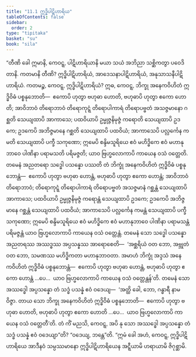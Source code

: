 ```yaml
---
title: "11.1 ဣဒ္ဓိပါဋိဟာရိယ"
tableOfContents: false
sidebar:
  order: 2
type: "tipitaka"
basket: "su"
book: "sila"
---
```



<DynamicBreadcrumb />

<Division number="483" book="sila" e="ch" v="6" p="206">

<Paragraph number="830" book="sila">
“တီဏိ ခေါ ဣမာနိ, ကေဝဋ္ဋ, ပါဋိဟာရိယာနိ မယာ သယံ အဘိညာ သစ္ဆိကတွာ ပဝေဒိတာနိ. ကတမာနိ တီဏိ? ဣဒ္ဓိပါဋိဟာရိယံ, အာဒေသနာပါဋိဟာရိယံ, အနုသာသနီပါဋိဟာရိယံ.
</Paragraph>

</Division>
<Division number="484" book="sila" e="ch" v="6" p="206">

<Paragraph number="831" book="sila">
ကတမဉ္စ, ကေဝဋ္ဋ, ဣဒ္ဓိပါဋိဟာရိယံ? ဣဓ, ကေဝဋ္ဋ, ဘိက္ခု အနေကဝိဟိတံ ဣဒ္ဓိဝိဓံ ပစ္စနုဘောတိ—  ဧကောပိ ဟုတွာ ဗဟုဓာ ဟောတိ, ဗဟုဓာပိ ဟုတွာ ဧကော ဟောတိ; အာဝိဘာဝံ တိရောဘာဝံ တိရောကုဋ္ဋံ တိရောပါကာရံ တိရောပဗ္ဗတံ အသဇ္ဇမာနော ဂစ္ဆတိ သေယျထာပိ အာကာသေ; ပထဝိယာပိ ဥမ္မုဇ္ဇနိမုဇ္ဇံ ကရောတိ သေယျထာပိ ဥဒကေ; ဥဒကေပိ အဘိဇ္ဇမာနေ ဂစ္ဆတိ သေယျထာပိ ပထဝိယံ; အာကာသေပိ ပလ္လင်္ကေန ကမတိ သေယျထာပိ ပက္ခီ သကုဏော; ဣမေပိ စန္ဒိမသူရိယေ ဧဝံ မဟိဒ္ဓိကေ ဧဝံ မဟာနုဘာဝေ ပါဏိနာ ပရာမသတိ ပရိမဇ္ဇတိ; ယာဝ ဗြဟ္မလောကာပိ ကာယေန ဝသံ ဝတ္တေတိ.
</Paragraph>

<Paragraph number="832" book="sila">
တမေနံ အညတရော သဒ္ဓေါ ပသန္နော ပဿတိ တံ ဘိက္ခုံ အနေကဝိဟိတံ ဣဒ္ဓိဝိဓံ ပစ္စနုဘောန္တံ—  ဧကောပိ ဟုတွာ ဗဟုဓာ ဟောန္တံ, ဗဟုဓာပိ ဟုတွာ ဧကော ဟောန္တံ; အာဝိဘာဝံ တိရောဘာဝံ; တိရောကုဋ္ဋံ တိရောပါကာရံ တိရောပဗ္ဗတံ အသဇ္ဇမာနံ ဂစ္ဆန္တံ သေယျထာပိ အာကာသေ; ပထဝိယာပိ ဥမ္မုဇ္ဇနိမုဇ္ဇံ ကရောန္တံ သေယျထာပိ ဥဒကေ; ဥဒကေပိ အဘိဇ္ဇမာနေ ဂစ္ဆန္တံ သေယျထာပိ ပထဝိယံ; အာကာသေပိ ပလ္လင်္ကေန ကမန္တံ သေယျထာပိ ပက္ခီ သကုဏော; ဣမေပိ စန္ဒိမသူရိယေ ဧဝံ မဟိဒ္ဓိကေ ဧဝံ မဟာနုဘာဝေ ပါဏိနာ ပရာမသန္တံ ပရိမဇ္ဇန္တံ ယာဝ ဗြဟ္မလောကာပိ ကာယေန ဝသံ ဝတ္တေန္တံ.
</Paragraph>

<Paragraph number="833" book="sila">
တမေနံ သော သဒ္ဓေါ ပသန္နော အညတရဿ အဿဒ္ဓဿ အပ္ပသန္နဿ အာရောစေတိ—  ‘အစ္ဆရိယံ ဝတ ဘော, အဗ္ဘုတံ ဝတ ဘော, သမဏဿ မဟိဒ္ဓိကတာ မဟာနုဘာဝတာ. အမာဟံ ဘိက္ခုံ အဒ္ဒသံ အနေကဝိဟိတံ ဣဒ္ဓိဝိဓံ ပစ္စနုဘောန္တံ—  ဧကောပိ ဟုတွာ ဗဟုဓာ ဟောန္တံ, ဗဟုဓာပိ ဟုတွာ ဧကော ဟောန္တံ …ပေ…  ယာဝ ဗြဟ္မလောကာပိ ကာယေန ဝသံ ဝတ္တေန္တန်’တိ.
</Paragraph>

<Paragraph number="834" book="sila">
တမေနံ သော အဿဒ္ဓေါ အပ္ပသန္နော တံ သဒ္ဓံ ပသန္နံ ဧဝံ ဝဒေယျ—  ‘အတ္ထိ ခေါ, ဘော, ဂန္ဓာရီ နာမ ဝိဇ္ဇာ. တာယ သော ဘိက္ခု အနေကဝိဟိတံ ဣဒ္ဓိဝိဓံ ပစ္စနုဘောတိ—  ဧကောပိ ဟုတွာ ဗဟုဓာ ဟောတိ, ဗဟုဓာပိ ဟုတွာ ဧကော ဟောတိ …ပေ…  ယာဝ ဗြဟ္မလောကာပိ ကာယေန ဝသံ ဝတ္တေတီ’တိ.
</Paragraph>

<Paragraph number="835" book="sila">
တံ ကိံ မညသိ, ကေဝဋ္ဋ, အပိ နု သော အဿဒ္ဓေါ အပ္ပသန္နော တံ သဒ္ဓံ ပသန္နံ ဧဝံ ဝဒေယျာ”တိ? “ဝဒေယျ, ဘန္တေ”တိ. “ဣမံ ခေါ အဟံ, ကေဝဋ္ဋ, ဣဒ္ဓိပါဋိဟာရိယေ အာဒီနဝံ သမ္ပဿမာနော ဣဒ္ဓိပါဋိဟာရိယေန အဋ္ဋီယာမိ ဟရာယာမိ ဇိဂုစ္ဆာမိ.
</Paragraph>
</Division>